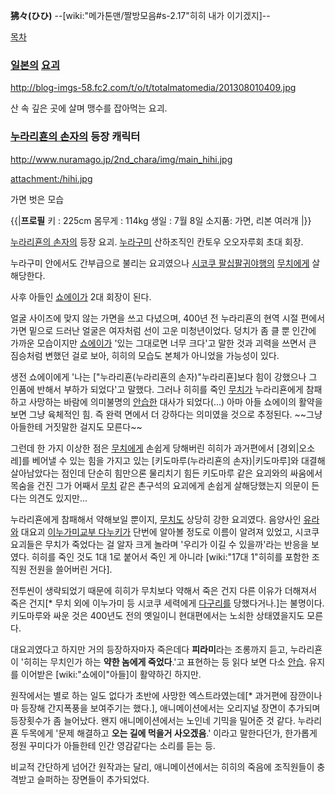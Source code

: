 '''狒々(ひひ)'''
--[wiki:"메가톤맨/짤방모음#s-2.17"히히 내가 이기겠지]-- 

[[목차]]

=== [[일본]]의 [[요괴]] ===
http://blog-imgs-58.fc2.com/t/o/t/totalmatomedia/201308010409.jpg

산 속 깊은 곳에 살며 맹수를 잡아먹는 요괴.

=== [[누라리횬의 손자]]의 등장 캐릭터 ===
http://www.nuramago.jp/2nd_chara/img/main_hihi.jpg

attachment:/hihi.jpg

가면 벗은 모습

{{|'''프로필'''
키 : 225cm 
몸무게 : 114kg
생일 : 7월 8일
소지품: 가면, 리본 여러개
|}}

[[누라리횬의 손자]]의 등장 요괴. [[누라구미]] 산하조직인 칸토우 오오자루회 초대 회장.

누라구미 안에서도 간부급으로 불리는 요괴였으나 [[시코쿠 팔십팔귀야행]]의 [[무치]]에게 살해당한다. 

사후 아들인 [[쇼에이]]가 2대 회장이 된다.

얼굴 사이즈에 맞지 않는 가면을 쓰고 다녔으며, 400년 전 누라리횬의 현역 시절 편에서 가면 밑으로 드러난 얼굴은 여자처럼 선이 고운 미청년이었다. 덩치가 좀 클 뿐 인간에 가까운 모습이지만 [[쇼에이]]가 '있는 그대로면 너무 크다'고 말한 것과 괴력을 쓰면서 큰 짐승처럼 변했던 걸로 보아, 히히의 모습도 본체가 아니었을 가능성이 있다.

생전 쇼에이에게 '나는 ["누라리횬(누라리횬의 손자)"누라리횬]보다 힘이 강했으나 그 인품에 반해서 부하가 되었다'고 말했다. 그러나 히히를 죽인 [[무치]]가 누라리횬에게 참패하고 사망하는 바람에 의미불명의 [[안습]]한 대사가 되었다(...) 아마 아들 쇼에이의 활약을 보면 그냥 육체적인 힘. 즉 완력 면에서 더 강하다는 의미였을 것으로 추정된다. ~~그냥 아들한테 거짓말한 걸지도 모른다~~  

그런데 한 가지 이상한 점은 [[무치]]에게 손쉽게 당해버린 히히가 과거편에서 [경외|오소레]를 베어낼 수 있는 힘을 가지고 있는 [키도마루(누라리횬의 손자)|키도마루]와 대결해 살아남았다는 점인데 단순히 힘만으론 물리치기 힘든 키도마루 같은 요괴와의 싸움에서 목숨을 건진 그가 어째서 [[무치]] 같은 촌구석의 요괴에게 손쉽게 살해당했는지 의문이 든다는 의견도 있지만...

누라리횬에게 참패해서 약해보일 뿐이지, [[무치]]도 상당히 강한 요괴였다. 음양사인 [[케이카인 유라|유라]]와 대요괴 [[이누가미교부 다누키]]가 단번에 알아볼 정도로 이름이 알려져 있었고, 시코쿠 요괴들은 무치가 죽었다는 걸 알자 크게 놀라며 '우리가 이길 수 있을까'라는 반응을 보였다. 히히를 죽인 것도 1대 1로 붙어서 죽인 게 아니라 [wiki:"17대 1"히히를 포함한 조직원 전원을 쓸어버린 거다].  

전투씬이 생략되었기 때문에 히히가 무치보다 약해서 죽은 건지 다른 이유가 더해져서 죽은 건지[* 무치 외에 이누가미 등 시코쿠 세력에게 [[다구리]]를 당했다거나.]는 불명이다. 키도마루와 싸운 것은 400년도 전의 옛일이니 현대편에서는 노쇠한 상태였을지도 모른다. 
 
대요괴였다고 하지만 거의 등장하자마자 죽은데다 '''피라미'''라는 조롱까지 듣고, 누라리횬이 '히히는 무치인가 하는 '''약한 놈에게 죽었다'''.'고 표현하는 등 읽다 보면 다소 [[안습]]. 유지를 이어받은 [wiki:"쇼에이"아들]이 활약하긴 하지만.  

원작에서는 별로 하는 일도 없다가 초반에 사망한 엑스트라였는데[* 과거편에 잠깐이나마 등장해 간지폭풍을 보여주기는 했다.], 애니메이션에서는 오리지널 장면이 추가되며 등장횟수가 좀 늘어났다. 왠지 애니메이션에서는 노인네 기믹을 밀어준 것 같다. 누라리횬 두목에게 '문제 해결하고 '''오는 길에 먹을거 사오겠음'''.' 이라고 말한다던가, 한가롭게 정원 꾸미다가 아들한테 인간 영감같다는 소리를 듣는 등. 

비교적 간단하게 넘어간 원작과는 달리, 애니메이션에서는 히히의 죽음에 조직원들이 충격받고 슬퍼하는 장면들이 추가되었다. 
